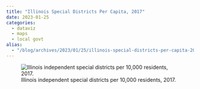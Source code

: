 ```yaml
---
title: "Illinois Special Districts Per Capita, 2017"
date: 2023-01-25
categories: 
  - dataviz
  - maps 
  - local govt
alias:
  - "/blog/archives/2023/01/25/illinois-special-districts-per-capita-2017/"
---
```


::: {.column-page}
![Illinois independent special districts per 10,000 residents, 2017.](il-cog-17-pcspdist.png){fig-align="center"}
:::

